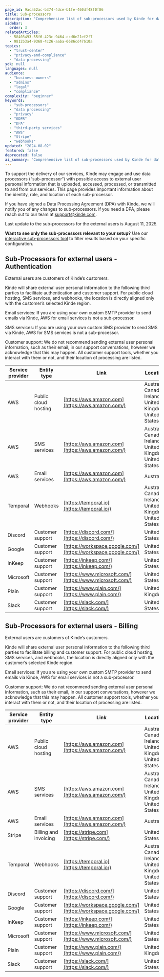 ```yaml
---
page_id: 9aca52ac-b374-4dce-b1fe-460df48f0f86
title: Sub-processors
description: "Comprehensive list of sub-processors used by Kinde for data processing, including authentication, billing, webhooks, and customer support services, with location information and update dates."
sidebar:
  order: 3
relatedArticles:
  - 58403493-55f6-423c-9464-ccd6e21ef2f7
  - 9812b3a4-9368-4c26-aaba-6686cd47610a
topics:
  - "trust-center"
  - "privacy-and-compliance"
  - "data-processing"
sdk: null
languages: null
audience:
  - "business-owners"
  - "admins"
  - "legal"
  - "compliance"
complexity: "beginner"
keywords:
  - "sub-processors"
  - "data processing"
  - "privacy"
  - "GDPR"
  - "DPA"
  - "third-party services"
  - "AWS"
  - "Stripe"
  - "webhooks"
updated: "2024-08-02"
featured: false
deprecated: false
ai_summary: "Comprehensive list of sub-processors used by Kinde for data processing, including authentication, billing, webhooks, and customer support services, with location information and update dates."
---
```


To support the delivery of our services, Kinde may engage and use data processors (“sub-processor“) with possible access to external user personal information that is uploaded, accessed, processed, or transmitted to and from our services. This page provides important information about the identity, role, and location of each sub-processor.

If you have signed a Data Processing Agreement (DPA) with Kinde, we will notify you of any changes to sub-processors. If you need a DPA, please reach out to our team at support@kinde.com.

Last update to the sub-processors for the external users is August 11, 2025.

<Aside>

**Want to see only the sub-processors relevant to your setup?** Use our [interactive sub-processors tool](/trust-center/privacy-and-compliance/sub-processors-interactive/) to filter results based on your specific configuration.

</Aside>

## Sub-Processors for external users - Authentication

External users are customers of Kinde’s customers.

Kinde will share external user personal information to the following third parties to facilitate authentication and customer support. For public cloud hosting, SMS services, and webhooks, the location is directly aligned only with the customer’s selected Kinde region.

Email services: If you are using your own custom SMTP provider to send emails via Kinde, AWS for email services is not a sub-processor.

SMS services: If you are using your own custom SMS provider to send SMS via Kinde, AWS for SMS services is not a sub-processor.

Customer support: We do not recommend sending external user personal information, such as their email, in our support conversations, however we acknowledge that this may happen. All customer support tools, whether you interact with them or not, and their location of processing are listed.

| Service provider | Entity type          | Link                                                           | Location                                                  |
| ---------------- | -------------------- | -------------------------------------------------------------- | --------------------------------------------------------- |
| AWS              | Public cloud hosting | [https://aws.amazon.com](https://aws.amazon.com/)              | Australia, Canada, Ireland, United Kingdom, United States |
| AWS              | SMS services         | [https://aws.amazon.com](https://aws.amazon.com/)              | Australia, Canada, Ireland, United Kingdom, United States |
| AWS              | Email services       | [https://aws.amazon.com](https://aws.amazon.com/)              | Australia                                                 |
| Temporal         | Webhooks             | [https://temporal.io](https://temporal.io/)                    | Australia, Canada, Ireland, United Kingdom, United States |
| Discord          | Customer support     | [https://discord.com/](https://discord.com/)                   | United States                                             |
| Google           | Customer support     | [https://workspace.google.com/](https://workspace.google.com/) | United States                                             |
| InKeep           | Customer support     | [https://inkeep.com/](https://inkeep.com/)                     | United States                                             |
| Microsoft        | Customer support     | [https://www.microsoft.com/](https://www.microsoft.com/)       | United States                                             |
| Plain            | Customer support     | [https://www.plain.com/](https://www.plain.com/)               | United Kingdom                                            | 
| Slack            | Customer support     | [https://slack.com/](https://slack.com/)                       | United States                                             | 

## Sub-Processors for external users - Billing

External users are customers of Kinde’s customers.

Kinde will share external user personal information to the following third parties to facilitate billing and customer support. For public cloud hosting, SMS services, and webhooks, the location is directly aligned only with the customer’s selected Kinde region.

Email services: If you are using your own custom SMTP provider to send emails via Kinde, AWS for email services is not a sub-processor.

Customer support: We do not recommend sending external user personal information, such as their email, in our support conversations, however we acknowledge that this may happen. All customer support tools, whether you interact with them or not, and their location of processing are listed.

| Service provider | Entity type           | Link                                                           | Location                                                  |
| ---------------- | --------------------- | -------------------------------------------------------------- | --------------------------------------------------------- |
| AWS              | Public cloud hosting  | [https://aws.amazon.com](https://aws.amazon.com/)              | Australia, Canada, Ireland, United Kingdom, United States |
| AWS              | SMS services          | [https://aws.amazon.com](https://aws.amazon.com/)              | Australia, Canada, Ireland, United Kingdom, United States |
| AWS              | Email services        | [https://aws.amazon.com](https://aws.amazon.com/)              | Australia                                                 |
| Stripe           | Billing and invoicing | [https://stripe.com](https://stripe.com/)                      | United States                                             |
| Temporal         | Webhooks              | [https://temporal.io](https://temporal.io/)                    | Australia, Canada, Ireland, United Kingdom, United States |
| Discord          | Customer support      | [https://discord.com/](https://discord.com/)                   | United States                                             |
| Google           | Customer support      | [https://workspace.google.com/](https://workspace.google.com/) | United States                                             |
| InKeep           | Customer support      | [https://inkeep.com/](https://inkeep.com/)                     | United States                                             |
| Microsoft        | Customer support      | [https://www.microsoft.com/](https://www.microsoft.com/)       | United States                                             |
| Plain            | Customer support      | [https://www.plain.com/](https://www.plain.com/)               | United Kingdom                                            | 
| Slack            | Customer support      | [https://slack.com/](https://slack.com/)                       | United States                                             |
